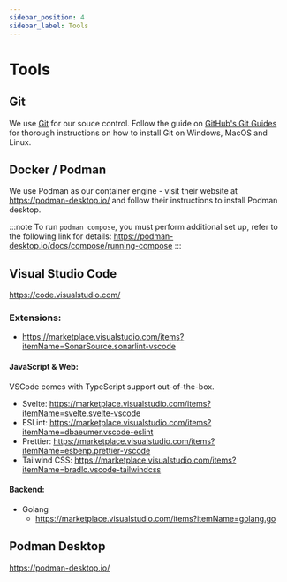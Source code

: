 ```yaml
---
sidebar_position: 4
sidebar_label: Tools
---
```



# Tools

## Git

We use [Git](https://git-scm.com/) for our souce control. Follow the guide on
[GitHub's Git Guides](https://github.com/git-guides/install-git) for thorough instructions on how to install Git on
Windows, MacOS and Linux.

## Docker / Podman

We use Podman as our container engine - visit their website at https://podman-desktop.io/ and follow their instructions
to install Podman desktop.

:::note
To run `podman compose`, you must perform additional set up, refer to
the following link for details: https://podman-desktop.io/docs/compose/running-compose
:::

## Visual Studio Code

https://code.visualstudio.com/

### Extensions:

-   https://marketplace.visualstudio.com/items?itemName=SonarSource.sonarlint-vscode

#### JavaScript & Web:

VSCode comes with TypeScript support out-of-the-box.

-   Svelte: https://marketplace.visualstudio.com/items?itemName=svelte.svelte-vscode
-   ESLint: https://marketplace.visualstudio.com/items?itemName=dbaeumer.vscode-eslint
-   Prettier: https://marketplace.visualstudio.com/items?itemName=esbenp.prettier-vscode
-   Tailwind CSS: https://marketplace.visualstudio.com/items?itemName=bradlc.vscode-tailwindcss

#### Backend:

-   Golang
    -   https://marketplace.visualstudio.com/items?itemName=golang.go

## Podman Desktop

https://podman-desktop.io/
